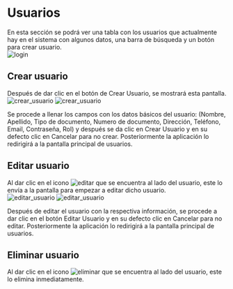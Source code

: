 
# Usuarios
En esta sección se podrá ver una tabla con los usuarios que actualmente hay 
en el sistema con algunos datos, una barra de búsqueda y un botón para crear usuario.
<br />
<Image src="/usuario.png" alt="login" width={1358} height={609} />

## Crear usuario
Después de dar clic en el botón de Crear Usuario, se mostrará esta pantalla.
<br />
<Image src="/crear_usuario1.png" alt="crear_usuario" width={1347} height={612} />
<Image src="/crear_usuario2.png" alt="crear_usuario" width={1360} height={425} />

Se procede a llenar los campos con los datos básicos del 
usuario: (Nombre, Apellido, Tipo de documento, Numero de documento, Dirección, Teléfono, Email, Contraseña, Rol) 
y después se da clic en Crear Usuario y en su defecto clic en Cancelar para no crear.
Posteriormente la aplicación lo redirigirá a la pantalla principal de usuarios.

## Editar usuario
Al dar clic en el icono <Image src="/pencil.png" alt="editar" width={41} height={44} /> que se encuentra al lado del usuario, 
este lo envía a la pantalla para empezar a editar dicho usuario.
<br />
<Image src="/editar_usuario1.png" alt="editar_usuario" width={1345} height={609} />
<Image src="/editar_usuario2.png" alt="editar_usuario" width={1360} height={415} />

Después de editar el usuario con la respectiva información, 
se procede a dar clic en el botón Editar Usuario y 
en su defecto clic en Cancelar para no editar. 
Posteriormente la aplicación lo redirigirá a la pantalla principal de usuarios.

## Eliminar usuario
Al dar clic en el icono <Image src="/trash.png" alt="eliminar" width={41} height={44} />  que se encuentra al lado del usuario, este lo elimina inmediatamente.